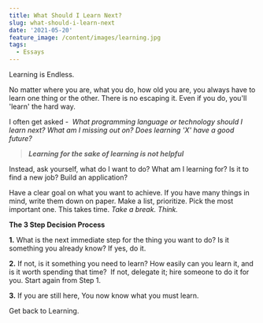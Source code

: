 ```yaml
---
title: What Should I Learn Next?
slug: what-should-i-learn-next
date: '2021-05-20'
feature_image: /content/images/learning.jpg
tags:
  - Essays
---
```

<ImageCard src="/content/images/learning.jpg" alt="Photo by Kimberly Farmer on Unsplash" />

Learning is Endless.

No matter where you are, what you do, how old you are, you always have to learn one thing or the other. There is no escaping it. Even if you do, you'll 'learn' the hard way.

I often get asked -  _What programming language or technology should I learn next? What am I missing out on? Does learning 'X' have a good future?_

> **_Learning for the sake of learning is not helpful_**

Instead, ask yourself, what do I want to do? What am I learning for? Is it to find a new job? Build an application?

Have a clear goal on what you want to achieve. If you have many things in mind, write them down on paper. Make a list, prioritize. Pick the most important one. This takes time. _Take a break. Think._

**The 3 Step Decision Process**

**1.** What is the next immediate step for the thing you want to do? Is it something you already know? If yes, do it.

**2.** If not, is it something you need to learn? How easily can you learn it, and is it worth spending that time?  If not, delegate it; hire someone to do it for you. Start again from Step 1.

**3.** If you are still here, You now know what you must learn.

Get back to Learning.

